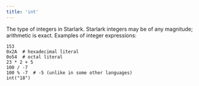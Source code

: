 ```yaml
---
title: 'int'
---
```




The type of integers in Starlark. Starlark integers may be of any magnitude; arithmetic is exact. Examples of integer expressions:

```
153
0x2A  # hexadecimal literal
0o54  # octal literal
23 * 2 + 5
100 / -7
100 % -7  # -5 (unlike in some other languages)
int("18")

```
